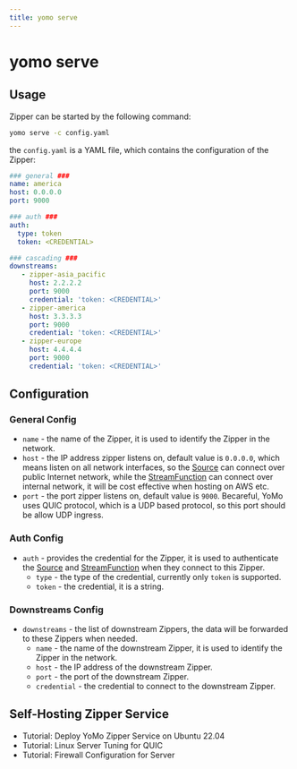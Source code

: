 ```yaml
---
title: yomo serve
---
```


# yomo serve

## Usage

Zipper can be started by the following command:

```bash
yomo serve -c config.yaml
```

the `config.yaml` is a YAML file, which contains the configuration of the Zipper:

```yaml filename="config.yaml"
### general ###
name: america
host: 0.0.0.0
port: 9000

### auth ###
auth:
  type: token
  token: <CREDENTIAL>

### cascading ###
downstreams:
   - zipper-asia_pacific
     host: 2.2.2.2
     port: 9000
     credential: 'token: <CREDENTIAL>'
   - zipper-america
     host: 3.3.3.3
     port: 9000
     credential: 'token: <CREDENTIAL>'
   - zipper-europe
     host: 4.4.4.4
     port: 9000
     credential: 'token: <CREDENTIAL>'
```

## Configuration

### General Config

- `name` - the name of the Zipper, it is used to identify the Zipper in the network.
- `host` - the IP address zipper listens on, default value is `0.0.0.0`, which means listen on all network interfaces, so the [Source][source] can connect over public Internet network, while the [StreamFunction][sfn] can connect over internal network, it will be cost effective when hosting on AWS etc.
- `port` - the port zipper listens on, default value is `9000`. Becareful, YoMo uses QUIC protocol, which is a UDP based protocol, so this port should be allow UDP ingress.

### Auth Config

- `auth` - provides the credential for the Zipper, it is used to authenticate the [Source][source] and [StreamFunction][sfn] when they connect to this Zipper.
  - `type` - the type of the credential, currently only `token` is supported.
  - `token` - the credential, it is a string.

### Downstreams Config

- `downstreams` - the list of downstream Zippers, the data will be forwarded to these Zippers when needed.
  - `name` - the name of the downstream Zipper, it is used to identify the Zipper in the network.
  - `host` - the IP address of the downstream Zipper.
  - `port` - the port of the downstream Zipper.
  - `credential` - the credential to connect to the downstream Zipper.

## Self-Hosting Zipper Service

- Tutorial: Deploy YoMo Zipper Service on Ubuntu 22.04
- Tutorial: Linux Server Tuning for QUIC
- Tutorial: Firewall Configuration for Server

[source]: ../api/source
[sfn]: ../api/sfn
